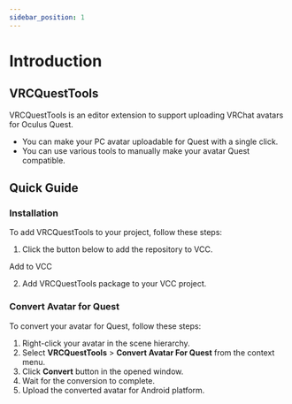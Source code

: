 ```yaml
---
sidebar_position: 1
---
```



# Introduction

## VRCQuestTools

VRCQuestTools is an editor extension to support uploading VRChat avatars for Oculus Quest.

- You can make your PC avatar uploadable for Quest with a single click.
- You can use various tools to manually make your avatar Quest compatible.

## Quick Guide

### Installation

To add VRCQuestTools to your project, follow these steps:

1. Click the button below to add the repository to VCC.

  <p>
    <Link
      className="button button--primary button--lg"
      to="vcc://vpm/addRepo?url=https://kurotu.github.io/vpm-repos/vpm.json">
      Add to VCC
    </Link>
  </p>

2. Add VRCQuestTools package to your VCC project.

### Convert Avatar for Quest

To convert your avatar for Quest, follow these steps:

1. Right-click your avatar in the scene hierarchy.
2. Select **VRCQuestTools** > **Convert Avatar For Quest** from the context menu.
3. Click **Convert** button in the opened window.
4. Wait for the conversion to complete.
5. Upload the converted avatar for Android platform.
